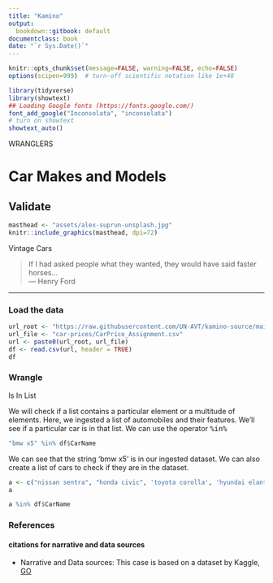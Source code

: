 ```yaml
---
title: "Kamino"
output:
  bookdown::gitbook: default
documentclass: book
date: "`r Sys.Date()`"
---
```


```r

knitr::opts_chunk$set(message=FALSE, warning=FALSE, echo=FALSE)
options(scipen=999)  # turn-off scientific notation like 1e+48

library(tidyverse)
library(showtext)
## Loading Google fonts (https://fonts.google.com/)
font_add_google("Inconsolata", "inconsolata")
# turn on showtext
showtext_auto()

```

WRANGLERS  

# Car Makes and Models
## Validate

```r

masthead <- "assets/alex-suprun-unsplash.jpg"
knitr::include_graphics(masthead, dpi=72)

```

<div class="figure-text">Vintage Cars</div>


> If I had asked people what they wanted, they would have said faster horses...\
--- Henry Ford\

***

### Load the data


```r

url_root <- "https://raw.githubusercontent.com/UN-AVT/kamino-source/main/sources/0-shared/data/"
url_file <- "car-prices/CarPrice_Assignment.csv"
url <- paste0(url_root, url_file)
df <- read.csv(url, header = TRUE)
df

```


### Wrangle 

Is In List

We will check if a list contains a particular element or a multitude of elements. Here, we ingested a list of automobiles and their features. We'll see if a particular car is in that list. We can use the operator <kbd>%in%</kbd>

```r

"bmw x5" %in% df$CarName

```

We can see that the string 'bmw x5' is in our ingested dataset. We can also create a list of cars to check if they are in the dataset.


```r

a <- c("nissan sentra", "honda civic", 'toyota corolla', 'hyundai elantra')
a

a %in% df$CarName

```

### References
#### citations for narrative and data sources

* Narrative and Data sources: This case is based on a dataset by Kaggle, [GO](https://www.kaggle.com/goyalshalini93/car-data){target="_blank"}  
